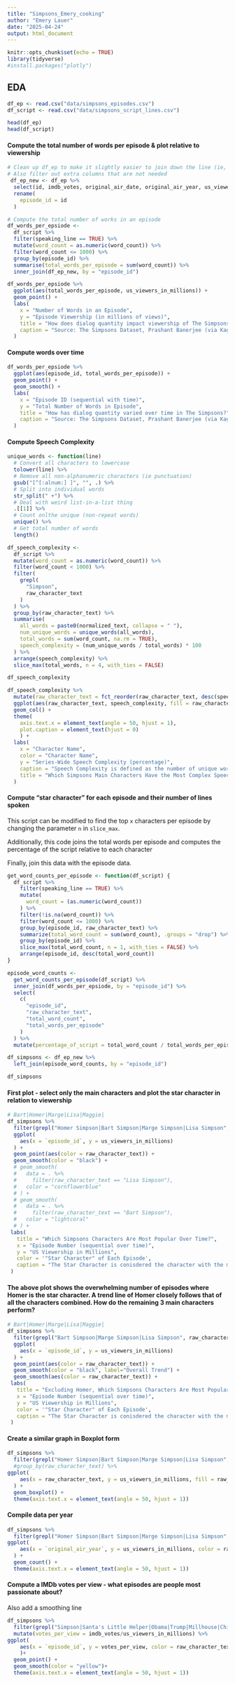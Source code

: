 ```yaml
---
title: "Simpsons_Emery_cooking"
author: "Emery Lauer"
date: "2025-04-24"
output: html_document
---
```


```r
knitr::opts_chunk$set(echo = TRUE)
library(tidyverse)
#install.packages("plotly")
```

## EDA

```r
df_ep <- read.csv("data/simpsons_episodes.csv")
df_script <- read.csv("data/simpsons_script_lines.csv")

head(df_ep)
head(df_script)
```

#### Compute the total number of words per episode & plot relative to viewership

```r
# Clean up df_ep to make it slightly easier to join down the line (ie, have the join by colum be named the same thing)
# Also filter out extra columns that are not needed
 df_ep_new <- df_ep %>% 
  select(id, imdb_votes, original_air_date, original_air_year, us_viewers_in_millions, views, season) %>% 
  rename(
    episode_id = id
  )

# Compute the total number of works in an episode
df_words_per_epsiode <-
  df_script %>% 
  filter(speaking_line == TRUE) %>% 
  mutate(word_count = as.numeric(word_count)) %>%
  filter(word_count <= 1000) %>% 
  group_by(episode_id) %>% 
  summarise(total_words_per_episode = sum(word_count)) %>% 
  inner_join(df_ep_new, by = "episode_id")

df_words_per_epsiode %>%
  ggplot(aes(total_words_per_episode, us_viewers_in_millions)) +
  geom_point() +
  labs(
    x = "Number of Words in an Episode",
    y = "Episode Viewership (in millions of views)",
    title = "How does dialog quantity impact viewership of The Simpsons?",
    caption = "Source: The Simpsons Dataset, Prashant Banerjee (via Kaggle)"
  )
```

#### Compute words over time

```r
df_words_per_epsiode %>%
  ggplot(aes(episode_id, total_words_per_episode)) +
  geom_point() +
  geom_smooth() +
  labs(
    x = "Episode ID (sequential with time)",
    y = "Total Number of Words in Episode",
    title = "How has dialog quantity varied over time in The Simpsons?",
    caption = "Source: The Simpsons Dataset, Prashant Banerjee (via Kaggle)"
  )
```

#### Compute Speech Complexity

```r
unique_words <- function(line)
  # Convert all characters to lowercase
  tolower(line) %>% 
  # Remove all non-alphanumeric characters (ie punctuation)
  gsub("[^[:alnum:] ]", "", .) %>%
  # Split into individual words
  str_split(" +") %>%
  # Deal with weird list-in-a-list thing 
  .[[1]] %>% 
  # Count onlthe unique (non-repeat words)
  unique() %>% 
  # Get total number of words
  length()

df_speech_complexity <-
  df_script %>%
  mutate(word_count = as.numeric(word_count)) %>%
  filter(word_count < 1000) %>%
  filter(
    grepl(
      "Simpson",
      raw_character_text
    )
  ) %>%
  group_by(raw_character_text) %>%
  summarise(
    all_words = paste0(normalized_text, collapse = " "),
    num_unique_words = unique_words(all_words),
    total_words = sum(word_count, na.rm = TRUE),
    speech_complexity = (num_unique_words / total_words) * 100
  ) %>%
  arrange(speech_complexity) %>% 
  slice_max(total_words, n = 4, with_ties = FALSE)

df_speech_complexity

df_speech_complexity %>% 
  mutate(raw_character_text = fct_reorder(raw_character_text, desc(speech_complexity))) %>% 
  ggplot(aes(raw_character_text, speech_complexity, fill = raw_character_text)) +
  geom_col() +
  theme(
    axis.text.x = element_text(angle = 50, hjust = 1),
    plot.caption = element_text(hjust = 0)
    ) +
  labs(
    x = "Character Name",
    color = "Character Name",
    y = "Series-Wide Speech Complexity (percentage)",
    caption = "Speech Complexity is defined as the number of unique words as a percentage \n of the total words spoken in a character's dialog across the entire series. \n Source: The Simpsons Dataset, Prashant Banerjee (via Kaggle)",
    title = "Which Simpsons Main Characters Have the Most Complex Speech?"
  )
```

#### Compute "star character" for each episode and their number of lines spoken

This script can be modified to find the top `x` characters per episode by changing the parameter `n` in `slice_max`.

Additionally, this code joins the total words per episode and computes the percentage of the script relative to each character

Finally, join this data with the episode data.

```r
get_word_counts_per_episode <- function(df_script) {
  df_script %>%
    filter(speaking_line == TRUE) %>%
    mutate(
      word_count = (as.numeric(word_count))
    ) %>%
    filter(!is.na(word_count)) %>%
    filter(word_count <= 1000) %>%
    group_by(episode_id, raw_character_text) %>%
    summarize(total_word_count = sum(word_count), .groups = "drop") %>%
    group_by(episode_id) %>%
    slice_max(total_word_count, n = 1, with_ties = FALSE) %>%
    arrange(episode_id, desc(total_word_count))
}

episode_word_counts <-
  get_word_counts_per_episode(df_script) %>%
  inner_join(df_words_per_epsiode, by = "episode_id") %>%
  select(
    c(
      "episode_id",
      "raw_character_text",
      "total_word_count",
      "total_words_per_episode"
    )
  ) %>%
  mutate(percentage_of_script = total_word_count / total_words_per_episode)

df_simpsons <- df_ep_new %>%
  left_join(episode_word_counts, by = "episode_id")

df_simpsons
```

#### First plot - select only the main characters and plot the star character in relation to viewership

```r
# Bart|Homer|Marge|Lisa|Maggie|
df_simpsons %>%
  filter(grepl("Homer Simpson|Bart Simpson|Marge Simpson|Lisa Simpson", raw_character_text)) %>%
  ggplot(
    aes(x = `episode_id`, y = us_viewers_in_millions)
  ) +
  geom_point(aes(color = raw_character_text)) +
  geom_smooth(color = "black") +
  # geom_smooth(
  #   data = . %>%
  #     filter(raw_character_text == "Lisa Simpson"),
  #   color = "cornflowerblue"
  # ) +
  # geom_smooth(
  #   data = . %>%
  #     filter(raw_character_text == "Bart Simpson"),
  #   color = "lightcoral"
  # ) +
 labs(
   title = "Which Simpsons Characters Are Most Popular Over Time?",
   x = "Episode Number (sequential over time)",
   y = "US Viewership in Millions",
   color = '"Star Character" of Each Episode',
   caption = "The Star Character is conisdered the character with the most spoken words in a given episode. \n Source: The Simpsons Dataset, Prashant Banerjee (via Kaggle)"
 )
```

#### The above plot shows the overwhelming number of episodes where Homer is the star character. A trend line of Homer closely follows that of all the characters combined. How do the remaining 3 main characters perform?

```r
# Bart|Homer|Marge|Lisa|Maggie|
df_simpsons %>%
  filter(grepl("Bart Simpson|Marge Simpson|Lisa Simpson", raw_character_text)) %>%
  ggplot(
    aes(x = `episode_id`, y = us_viewers_in_millions)
  ) +
  geom_point(aes(color = raw_character_text)) +
  geom_smooth(color = "black", label="Overall Trend") +
  geom_smooth(aes(color = raw_character_text)) +
 labs(
   title = "Excluding Homer, Which Simpsons Characters Are Most Popular Over Time?",
   x = "Episode Number (sequential over time)",
   y = "US Viewership in Millions",
   color = '"Star Character" of Each Episode',
   caption = "The Star Character is conisdered the character with the most spoken words in a given episode. \n Source: The Simpsons Dataset, Prashant Banerjee (via Kaggle)"
 )
```

#### Create a similar graph in Boxplot form

```r
df_simpsons %>% 
  filter(grepl("Homer Simpson|Bart Simpson|Marge Simpson|Lisa Simpson", raw_character_text)) %>%
  #group_by(raw_character_text) %>% 
ggplot(
    aes(x = raw_character_text, y = us_viewers_in_millions, fill = raw_character_text)
  ) +
  geom_boxplot() +
  theme(axis.text.x = element_text(angle = 50, hjust = 1))
```

#### Compile data per year

```r
df_simpsons %>% 
  filter(grepl("Homer Simpson|Bart Simpson|Marge Simpson|Lisa Simpson", raw_character_text)) %>%
ggplot(
    aes(x = `original_air_year`, y = us_viewers_in_millions, color = raw_character_text)
  ) +
  geom_count() +
  theme(axis.text.x = element_text(angle = 50, hjust = 1))
```

#### Compute a IMDb votes per view - what episodes are people most passionate about?

Also add a smoothing line

```r
df_simpsons %>% 
  filter(grepl("Simpson|Santa's Little Helper|Obama|Trump|Millhouse|Chief Wiggum", raw_character_text)) %>% 
  mutate(votes_per_view = imdb_votes/us_viewers_in_millions) %>% 
ggplot(
    aes(x = `episode_id`, y = votes_per_view, color = raw_character_text)
    )+
  geom_point() +
  geom_smooth(color = "yellow")+
  theme(axis.text.x = element_text(angle = 50, hjust = 1))
```
